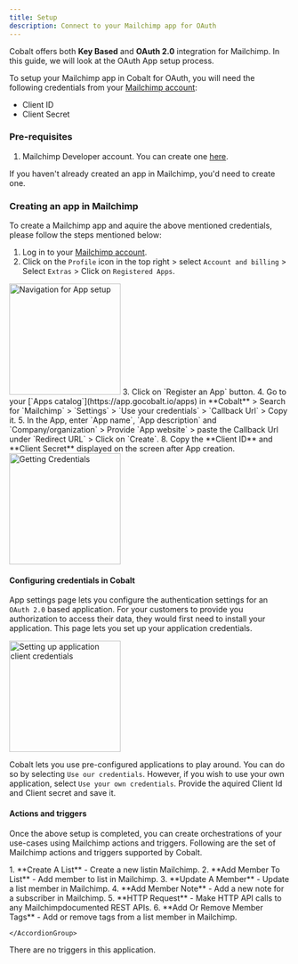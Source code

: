 ```yaml
---
title: Setup
description: Connect to your Mailchimp app for OAuth
---
```

Cobalt offers both **Key Based** and **OAuth 2.0** integration for Mailchimp. In this guide, we will look at the OAuth App setup process.

To setup your Mailchimp app in Cobalt for OAuth, you will need the following credentials from your [Mailchimp account](https://login.mailchimp.com/):
- Client ID
- Client Secret

### Pre-requisites

1. Mailchimp Developer account. You can create one [here](https://login.mailchimp.com/signup/).

<Info>If you haven't already created an app in Mailchimp, you'd need to create one.</Info>

### Creating an app in Mailchimp

To create a Mailchimp app and aquire the above mentioned credentials, please follow the steps mentioned below:

1. Log in to your [Mailchimp account](https://login.mailchimp.com/).
2. Click on the `Profile` icon in the top right > select `Account and billing` > Select `Extras` > Click on `Registered Apps`.
<img height="200" src="/images/Mailchimp/mailchimp_navigation.png" alt="Navigation for App setup"/>
3. Click on `Register an App` button.
4. Go to your [`Apps catalog`](https://app.gocobalt.io/apps) in **Cobalt** > Search for `Mailchimp` > `Settings` > `Use your credentials` > `Callback Url` > Copy it.
5. In the App, enter `App name`, `App description` and `Company/organization` > Provide `App website` > paste the Callback Url under `Redirect URL` > Click on `Create`.
8. Copy the **Client ID** and **Client Secret** displayed on the screen after App creation.
<img height="200" src="/images/Mailchimp/mailchimp_credentials.png" alt="Getting Credentials"/>

#### Configuring credentials in Cobalt
App settings page lets you configure the authentication settings for an `OAuth 2.0` based application. For your customers to provide you authorization to access their data,
they would first need to install your application. This page lets you set up your application credentials.

<img height="200" src="/images/Mailchimp/mailchimp_cobalt.png" alt="Setting up application client credentials"/>

Cobalt lets you use pre-configured applications to play around. You can do so by selecting `Use our credentials`. However, if you wish to use your own application,
select `Use your own credentials`. Provide the aquired Client Id and Client secret and save it.


#### Actions and triggers
Once the above setup is completed, you can create orchestrations of your use-cases using Mailchimp actions and triggers. Following are the set of Mailchimp actions and triggers
supported by Cobalt.

<Tabs>
  <Tab title="Actions">
  <AccordionGroup>
  <Accordion title="List">
     1. **Create A List** - Create a new listin Mailchimp.
     2. **Add Member To List** - Add member to list in Mailchimp.
     </Accordion>
    <Accordion title="Members">
     3. **Update A Member** - Update a list member in Mailchimp.
     4. **Add Member Note** - Add a new note for a subscriber in Mailchimp.
      </Accordion>
    <Accordion title="Others">
     5. **HTTP Request** - Make HTTP API calls to any Mailchimpdocumented REST APIs.
     6. **Add Or Remove Member Tags** - Add or remove tags from a list member in Mailchimp.
    </Accordion>

    </AccordionGroup>
  </Tab>
  
  <Tab title="Triggers">
         There are no triggers in this application.
  </Tab>
</Tabs>